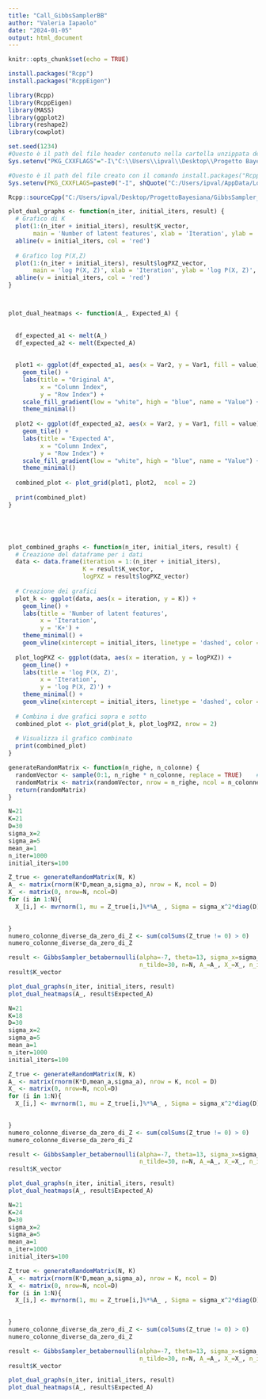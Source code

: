 ---
title: "Call_GibbsSamplerBB"
author: "Valeria Iapaolo"
date: "2024-01-05"
output: html_document
---

```{r setup, include=FALSE}
knitr::opts_chunk$set(echo = TRUE)
```

```{r}
install.packages("Rcpp")
install.packages("RcppEigen")

```

```{r}
library(Rcpp)
library(RcppEigen)
library(MASS)
library(ggplot2)
library(reshape2)
library(cowplot)
```

```{r}

set.seed(1234)
#Questo è il path del file header contenuto nella cartella unzippata dell'installazione di Eigen
Sys.setenv("PKG_CXXFLAGS"="-I\"C:\\Users\\ipval\\Desktop\\Progetto Bayesiana\\eigen-3.4.0\\eigen-3.4.0\"")

#Questo è il path del file creato con il comando install.packages("RcppEigen")
Sys.setenv(PKG_CXXFLAGS=paste0("-I", shQuote("C:/Users/ipval/AppData/Local/R/win-library/4.2/RcppEigen/include")))

Rcpp::sourceCpp("C:/Users/ipval/Desktop/ProgettoBayesiana/GibbsSampler_betabernoulli.cpp")

```

```{r}

plot_dual_graphs <- function(n_iter, initial_iters, result) {
  # Grafico di K
  plot(1:(n_iter + initial_iters), result$K_vector, 
       main = 'Number of latent features', xlab = 'Iteration', ylab = 'K+', type = 'l')
  abline(v = initial_iters, col = 'red')
  
  # Grafico log P(X,Z)
  plot(1:(n_iter + initial_iters), result$logPXZ_vector, 
       main = 'log P(X, Z)', xlab = 'Iteration', ylab = 'log P(X, Z)', type = 'l')
  abline(v = initial_iters, col = 'red')
}



plot_dual_heatmaps <- function(A_, Expected_A) {
  
 
  df_expected_a1 <- melt(A_)
  df_expected_a2 <- melt(Expected_A)
  
  
  plot1 <- ggplot(df_expected_a1, aes(x = Var2, y = Var1, fill = value)) +
    geom_tile() +
    labs(title = "Original A",
         x = "Column Index",
         y = "Row Index") +
    scale_fill_gradient(low = "white", high = "blue", name = "Value") +
    theme_minimal()
  
  plot2 <- ggplot(df_expected_a2, aes(x = Var2, y = Var1, fill = value)) +
    geom_tile() +
    labs(title = "Expected A",
         x = "Column Index",
         y = "Row Index") +
    scale_fill_gradient(low = "white", high = "blue", name = "Value") +
    theme_minimal()
  
  combined_plot <- plot_grid(plot1, plot2,  ncol = 2)
  
  print(combined_plot)
}





plot_combined_graphs <- function(n_iter, initial_iters, result) {
  # Creazione del dataframe per i dati
  data <- data.frame(iteration = 1:(n_iter + initial_iters),
                     K = result$K_vector,
                     logPXZ = result$logPXZ_vector)
  
  # Creazione dei grafici
  plot_k <- ggplot(data, aes(x = iteration, y = K)) +
    geom_line() +
    labs(title = 'Number of latent features',
         x = 'Iteration',
         y = 'K+') +
    theme_minimal() +
    geom_vline(xintercept = initial_iters, linetype = 'dashed', color = 'red')
  
  plot_logPXZ <- ggplot(data, aes(x = iteration, y = logPXZ)) +
    geom_line() +
    labs(title = 'log P(X, Z)',
         x = 'Iteration',
         y = 'log P(X, Z)') +
    theme_minimal() +
    geom_vline(xintercept = initial_iters, linetype = 'dashed', color = 'red')
  
  # Combina i due grafici sopra e sotto
  combined_plot <- plot_grid(plot_k, plot_logPXZ, nrow = 2)
  
  # Visualizza il grafico combinato
  print(combined_plot)
}


```

```{r}
generateRandomMatrix <- function(n_righe, n_colonne) {
  randomVector <- sample(0:1, n_righe * n_colonne, replace = TRUE)    #genera Z(i,j)=1 with P=0.5
  randomMatrix <- matrix(randomVector, nrow = n_righe, ncol = n_colonne)
  return(randomMatrix)
}
```

```{r}

N=21
K=21 
D=30
sigma_x=2
sigma_a=5
mean_a=1
n_iter=1000
initial_iters=100

Z_true <- generateRandomMatrix(N, K)  
A_ <- matrix(rnorm(K*D,mean_a,sigma_a), nrow = K, ncol = D)
X_ <- matrix(0, nrow=N, ncol=D)
for (i in 1:N){
  X_[i,] <- mvrnorm(1, mu = Z_true[i,]%*%A_ , Sigma = sigma_x^2*diag(D) )

  
}
numero_colonne_diverse_da_zero_di_Z <- sum(colSums(Z_true != 0) > 0)
numero_colonne_diverse_da_zero_di_Z

result <- GibbsSampler_betabernoulli(alpha=-7, theta=13, sigma_x=sigma_x, sigma_a=sigma_a,
                                     n_tilde=30, n=N, A_=A_, X_=X_, n_iter=n_iter, initial_iters=initial_iters)
result$K_vector

```

```{r}
plot_dual_graphs(n_iter, initial_iters, result)
plot_dual_heatmaps(A_, result$Expected_A)

```
```{r}
N=21
K=18 
D=30
sigma_x=2
sigma_a=5
mean_a=1
n_iter=1000
initial_iters=100

Z_true <- generateRandomMatrix(N, K)  
A_ <- matrix(rnorm(K*D,mean_a,sigma_a), nrow = K, ncol = D)
X_ <- matrix(0, nrow=N, ncol=D)
for (i in 1:N){
  X_[i,] <- mvrnorm(1, mu = Z_true[i,]%*%A_ , Sigma = sigma_x^2*diag(D) )

  
}
numero_colonne_diverse_da_zero_di_Z <- sum(colSums(Z_true != 0) > 0)
numero_colonne_diverse_da_zero_di_Z

result <- GibbsSampler_betabernoulli(alpha=-7, theta=13, sigma_x=sigma_x, sigma_a=sigma_a,
                                     n_tilde=30, n=N, A_=A_, X_=X_, n_iter=n_iter, initial_iters=initial_iters)
result$K_vector

```

```{r}
plot_dual_graphs(n_iter, initial_iters, result)
plot_dual_heatmaps(A_, result$Expected_A)
```

```{r}
N=21
K=24 
D=30
sigma_x=2
sigma_a=5
mean_a=1
n_iter=1000
initial_iters=100

Z_true <- generateRandomMatrix(N, K)  
A_ <- matrix(rnorm(K*D,mean_a,sigma_a), nrow = K, ncol = D)
X_ <- matrix(0, nrow=N, ncol=D)
for (i in 1:N){
  X_[i,] <- mvrnorm(1, mu = Z_true[i,]%*%A_ , Sigma = sigma_x^2*diag(D) )

  
}
numero_colonne_diverse_da_zero_di_Z <- sum(colSums(Z_true != 0) > 0)
numero_colonne_diverse_da_zero_di_Z

result <- GibbsSampler_betabernoulli(alpha=-7, theta=13, sigma_x=sigma_x, sigma_a=sigma_a,
                                     n_tilde=30, n=N, A_=A_, X_=X_, n_iter=n_iter, initial_iters=initial_iters)
result$K_vector
```


```{r}
plot_dual_graphs(n_iter, initial_iters, result)
plot_dual_heatmaps(A_, result$Expected_A)
```

